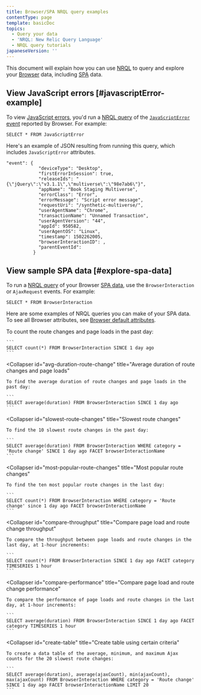 ```yaml
---
title: Browser/SPA NRQL query examples
contentType: page
template: basicDoc
topics:
  - Query your data
  - 'NRQL: New Relic Query Language'
  - NRQL query tutorials
japaneseVersion: ''
---
```


This document will explain how you can use [NRQL](/docs/query-data/nrql-new-relic-query-language/getting-started/introduction-nrql) to query and explore your [Browser](/docs/browser/new-relic-browser/getting-started/introduction-new-relic-browser) data, including [SPA](/docs/browser/single-page-app-monitoring/get-started/welcome-single-page-app-monitoring) data.

## View JavaScript errors [#javascriptError-example]

To view [JavaScript errors](/docs/browser/new-relic-browser/browser-pro-features/javascript-errors-page-examine-errors-over-time), you'd run a [NRQL query](/docs/query-data/nrql-new-relic-query-language/getting-started/introduction-nrql) of the [`JavaScriptError` event](/docs/insights/insights-data-sources/default-data/browser-default-events-attributes-insights#javascriptError-attributes) reported by Browser. For example:

```
SELECT * FROM JavaScriptError
```

Here's an example of JSON resulting from running this query, which includes `JavaScriptError` attributes.

```
"event": {
            "deviceType": "Desktop",
            "firstErrorInSession": true,
            "releaseIds": "{\"jQuery\":\"v3.1.1\",\"multiverse\":\"98e7ab6\"}",
            "appName": "Book Staging Multiverse",
            "errorClass": "Error",
            "errorMessage": "Script error message",
            "requestUri": "/synthetic-multiverse/",
            "userAgentName": "Chrome",
            "transactionName": "Unnamed Transaction",
            "userAgentVersion": "44",
            "appId": 950582,
            "userAgentOS": "Linux",
            "timestamp": 1502262005,
            "browserInteractionID": ,
            "parentEventId": 
          }
```

## View sample SPA data [#explore-spa-data]

To run a [NRQL query](/docs/query-data/nrql-new-relic-query-language/getting-started/introduction-nrql) of your Browser [SPA data](/docs/browser/single-page-app-monitoring/get-started/introduction-single-page-app-monitoring), use the `BrowserInteraction` or `AjaxRequest` events. For example:

```
SELECT * FROM BrowserInteraction
```

Here are some examples of NRQL queries you can make of your SPA data. To see all Browser attributes, see [Browser default attributes](/docs/insights/insights-data-sources/default-data/browser-default-events-attributes-insights).

<CollapserGroup>
  <Collapser
    id="count-route-changes"
    title="Count route changes and page loads"
  >
    To count the route changes and page loads in the past day:

    ```
    SELECT count(*) FROM BrowserInteraction SINCE 1 day ago
    ```
  </Collapser>

  <Collapser
    id="avg-duration-route-change"
    title="Average duration of route changes and page loads"
  >
    To find the average duration of route changes and page loads in the past day:

    ```
    SELECT average(duration) FROM BrowserInteraction SINCE 1 day ago
    ```
  </Collapser>

  <Collapser
    id="slowest-route-changes"
    title="Slowest route changes"
  >
    To find the 10 slowest route changes in the past day:

    ```
    SELECT average(duration) FROM BrowserInteraction WHERE category = 'Route change' SINCE 1 day ago FACET browserInteractionName
    ```
  </Collapser>

  <Collapser
    id="most-popular-route-changes"
    title="Most popular route changes"
  >
    To find the ten most popular route changes in the last day:

    ```
    SELECT count(*) FROM BrowserInteraction WHERE category = 'Route change' since 1 day ago FACET browserInteractionName
    ```
  </Collapser>

  <Collapser
    id="compare-throughput"
    title="Compare page load and route change throughput"
  >
    To compare the throughput between page loads and route changes in the last day, at 1-hour increments:

    ```
    SELECT count(*) FROM BrowserInteraction SINCE 1 day ago FACET category TIMESERIES 1 hour
    ```
  </Collapser>

  <Collapser
    id="compare-performance"
    title="Compare page load and route change performance"
  >
    To compare the performance of page loads and route changes in the last day, at 1-hour increments:

    ```
    SELECT average(duration) FROM BrowserInteraction SINCE 1 day ago FACET category TIMESERIES 1 hour
    ```
  </Collapser>

  <Collapser
    id="create-table"
    title="Create table using certain criteria"
  >
    To create a data table of the average, minimum, and maximum Ajax counts for the 20 slowest route changes:

    ```
    SELECT average(duration), average(ajaxCount), min(ajaxCount), max(ajaxCount) FROM BrowserInteraction WHERE category = 'Route change' SINCE 1 day ago FACET browserInteractionName LIMIT 20
    ```
  </Collapser>
</CollapserGroup>
